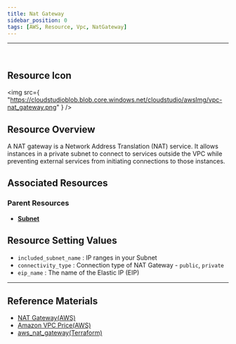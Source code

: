 ```yaml
---
title: Nat Gateway
sidebar_position: 0
tags: [AWS, Resource, Vpc, NatGateway]
---
```


<hr />
<br />

## Resource Icon

<img
    src={
        "https://cloudstudioblob.blob.core.windows.net/cloudstudio/awsImg/vpc-nat_gateway.png"
    }
/>

## Resource Overview

A NAT gateway is a Network Address Translation (NAT) service. 
It allows instances in a private subnet to connect to services outside the VPC while preventing external services from initiating connections to those instances.

## Associated Resources

### Parent Resources

-   [**Subnet**](https://docs.cstudio.app/docs/resource/aws/Vpc/Subnet)

## Resource Setting Values

-   `included_subnet_name` : IP ranges in your Subnet
-   `connectivity_type` : Connection type of NAT Gateway - `public`, `private`
-   `eip_name` : The name of the Elastic IP (EIP)

---

## Reference Materials

-   [NAT Gateway(AWS)](https://docs.aws.amazon.com/ko_kr/vpc/latest/userguide/vpc-nat-gateway.html)
-   [Amazon VPC Price(AWS)](https://aws.amazon.com/ko/vpc/pricing/)
-   [aws_nat_gateway(Terraform)](https://registry.terraform.io/providers/hashicorp/aws/latest/docs/resources/nat_gateway)
